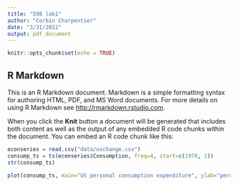 ```yaml
---
title: "598 lab1"
author: "Corbin Charpentier"
date: "3/31/2022"
output: pdf_document
---
```


```r
knitr::opts_chunk$set(echo = TRUE)
```

## R Markdown

This is an R Markdown document. Markdown is a simple formatting syntax for authoring HTML, PDF, and MS Word documents. For more details on using R Markdown see <http://rmarkdown.rstudio.com>.

When you click the **Knit** button a document will be generated that includes both content as well as the output of any embedded R code chunks within the document. You can embed an R code chunk like this:

```r
econseries = read.csv("data/uschange.csv")
consump_ts = ts(econseries$Consumption, freq=4, start=c(1970, 1))
str(consump_ts)
```


```r
plot(consump_ts, main="US personal consumption expenditure", ylab="percent change")
```